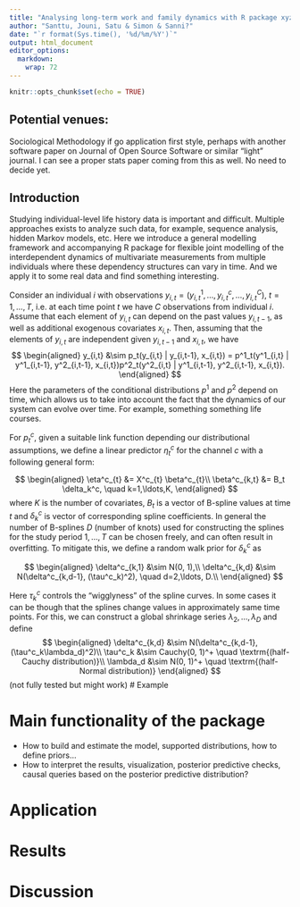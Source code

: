 ```yaml
---
title: "Analysing long-term work and family dynamics with R package xyz"
author: "Santtu, Jouni, Satu & Simon & Sanni?"
date: "`r format(Sys.time(), '%d/%m/%Y')`"
output: html_document
editor_options: 
  markdown: 
    wrap: 72
---
```


```r
knitr::opts_chunk$set(echo = TRUE)
```

## Potential venues:

Sociological Methodology if go application first style, perhaps with another software paper on Journal of Open Source Software or similar "light" journal. I can see a proper stats paper coming from this as well. No need to decide yet.

## Introduction

Studying individual-level life history data is important and difficult. Multiple approaches exists to analyze such data, for example, sequence analysis, hidden Markov models, etc. Here we introduce a general modelling framework and accompanying R package for flexible joint modelling of the interdependent dynamics of multivariate measurements from multiple individuals where these dependency structures can vary in time. And we apply it to some real data and find something interesting.

Consider an individual $i$ with observations $y_{i,t} = (y^1_{i,t}, \ldots, y^c_{i,t},\ldots, y^C_{i,t})$, $t=1,\ldots,T$, i.e. at each time point $t$ we have $C$ observations from individual $i$. Assume that each element of $y_{i,t}$ can depend on the past values $y_{i,t-1}$, as well as additional exogenous covariates $x_{i,t}$. Then, assuming that the elements of $y_{i,t}$ are independent given $y_{i, t-1}$ and $x_{i,t}$, we have
$$
\begin{aligned}
y_{i,t} &\sim p_t(y_{i,t} | y_{i,t-1},  x_{i,t}) = p^1_t(y^1_{i,t} | y^1_{i,t-1}, y^2_{i,t-1}, x_{i,t})p^2_t(y^2_{i,t} | y^1_{i,t-1}, y^2_{i,t-1}, x_{i,t}).
\end{aligned}
$$
Here the parameters of the conditional distributions $p^1$ and $p^2$ depend on time, which allows us to take into account the fact that the dynamics of our system can evolve over time. For example, something something life courses.

For $p^c_t$, given a suitable link function depending our distributional assumptions, we define a linear predictor $\eta^c_{t}$ for the channel $c$ with a following general form:

$$
\begin{aligned}
\eta^c_{t} &= X^c_{t} \beta^c_{t}\\
\beta^c_{k,t} &= B_t \delta_k^c, \quad k=1,\ldots,K,
\end{aligned}
$$
where $K$ is the number of covariates, $B_t$ is a vector of B-spline values at time $t$ and $\delta_k^c$ is vector of corresponding spline coefficients. In general the number of B-splines $D$ (number of knots) used for constructing the splines for the study period $1,\ldots,T$ can be chosen freely, and can often result in overfitting. To mitigate this, we define a random walk prior for $\delta^c_k$ as

$$
\begin{aligned}
\delta^c_{k,1} &\sim N(0, 1),\\
\delta^c_{k,d} &\sim N(\delta^c_{k,d-1}, (\tau^c_k)^2), \quad d=2,\ldots, D.\\
\end{aligned}
$$

Here $\tau^c_k$ controls the "wigglyness" of the spline curves. In some cases it can be though that the splines change values in approximately same time points. For this, we can construct a global shrinkage series $\lambda_2,\ldots, \lambda_D$ and define 
$$
\begin{aligned}
\delta^c_{k,d} &\sim N(\delta^c_{k,d-1}, (\tau^c_k\lambda_d)^2)\\
\tau^c_k &\sim Cauchy(0, 1)^+ \quad \textrm{(half-Cauchy distribution)}\\
\lambda_d &\sim N(0, 1)^+  \quad \textrm{(half-Normal distribution)}
\end{aligned}
$$
(not fully tested but might work) 
# Example

# Main functionality of the package

- How to build and estimate the model, supported distributions, how to define priors...
- How to interpret the results, visualization, posterior predictive checks, causal queries based on the posterior predictive distribution?

# Application

# Results

# Discussion


